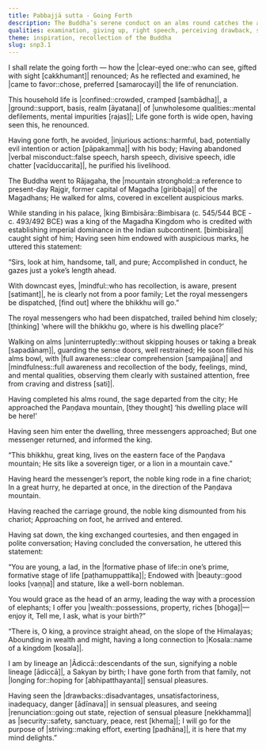 ```yaml
---
title: Pabbajjā sutta - Going Forth
description: The Buddha’s serene conduct on an alms round catches the attention of King Bimbisāra. In the ensuing encounter, the king offers him wealth and royal pleasures, but the Buddha shares his insight on the drawbacks in sensual pleasures, his view of renunciation as security and where his mind delights in.
qualities: examination, giving up, right speech, perceiving drawback, safety, right effort
theme: inspiration, recollection of the Buddha
slug: snp3.1
---
```


I shall relate the going forth —
how the |clear-eyed one::who can see, gifted with sight [cakkhumant]| renounced;
As he reflected and examined,
he |came to favor::chose, preferred [samarocayi]| the life of renunciation.

This household life is |confined::crowded, cramped [sambādha]|,
a |ground::support, basis, realm [āyatana]| of |unwholesome qualities::mental defilements, mental impurities [rajas]|;
Life gone forth is wide open,
having seen this, he renounced.

Having gone forth, he avoided,
|injurious actions::harmful, bad, potentially evil intention or action [pāpakamma]| with his body;
Having abandoned |verbal misconduct::false speech, harsh speech, divisive speech, idle chatter [vacīduccarita]|,
he purified his livelihood.

The Buddha went to Rājagaha,
the |mountain stronghold::a reference to present-day Rajgir, former capital of Magadha [giribbaja]| of the Magadhans;
He walked for alms,
covered in excellent auspicious marks.

While standing in his palace,
|king Bimbisāra::Bimbisara (c. 545/544 BCE - c. 493/492 BCE) was a king of the Magadha Kingdom who is credited with establishing imperial dominance in the Indian subcontinent. [bimbisāra]| caught sight of him;
Having seen him endowed with auspicious marks,
he uttered this statement:

“Sirs, look at him,
handsome, tall, and pure;
Accomplished in conduct,
he gazes just a yoke’s length ahead.

With downcast eyes, |mindful::who has recollection, is aware, present [satimant]|,
he is clearly not from a poor family;
Let the royal messengers be dispatched,
[find out] where the bhikkhu will go.”

The royal messengers who had been dispatched,
trailed behind him closely;
[thinking] ‘where will the bhikkhu go,
where is his dwelling place?’

Walking on alms |uninterruptedly::without skipping houses or taking a break [sapadānaṃ]|,
guarding the sense doors, well restrained;
He soon filled his alms bowl,
with |full awareness::clear comprehension [sampajāna]| and |mindfulness::full awareness and recollection of the body, feelings, mind, and mental qualities, observing them clearly with sustained attention, free from craving and distress [sati]|.

Having completed his alms round,
the sage departed from the city;
He approached the Paṇḍava mountain,
[they thought] ‘his dwelling place will be here!’

Having seen him enter the dwelling,
three messengers approached;
But one messenger returned,
and informed the king.

“This bhikkhu, great king,
lives on the eastern face of the Paṇḍava mountain;
He sits like a sovereign tiger,
or a lion in a mountain cave.”

Having heard the messenger’s report,
the noble king rode in a fine chariot;
In a great hurry, he departed at once,
in the direction of the Paṇḍava mountain.

Having reached the carriage ground,
the noble king dismounted from his chariot;
Approaching on foot,
he arrived and entered.

Having sat down, the king exchanged courtesies,
and then engaged in polite conversation;
Having concluded the conversation,
he uttered this statement:

“You are young, a lad,
in the |formative phase of life::in one’s prime, formative stage of life [paṭhamuppattika]|;
Endowed with |beauty::good looks [vaṇṇa]| and stature,
like a well-born nobleman.

You would grace as the head of an army,
leading the way with a procession of elephants;
I offer you |wealth::possessions, property, riches [bhoga]|—enjoy it,
Tell me, I ask, what is your birth?”

“There is, O king, a province straight ahead,
on the slope of the Himalayas;
Abounding in wealth and might,
having a long connection to |Kosala::name of a kingdom [kosala]|.

I am by lineage an |Ādiccā::descendants of the sun, signifying a noble lineage [ādiccā]|,
a Sakyan by birth;
I have gone forth from that family,
not |longing for::hoping for [abhipatthayanta]| sensual pleasures.

Having seen the |drawbacks::disadvantages, unsatisfactoriness, inadequacy, danger [ādīnava]| in sensual pleasures,
and seeing |renunciation::going out state, rejection of sensual pleasure [nekkhamma]| as |security::safety, sanctuary, peace, rest [khema]|;
I will go for the purpose of |striving::making effort, exerting [padhāna]|,
it is here that my mind delights.”
